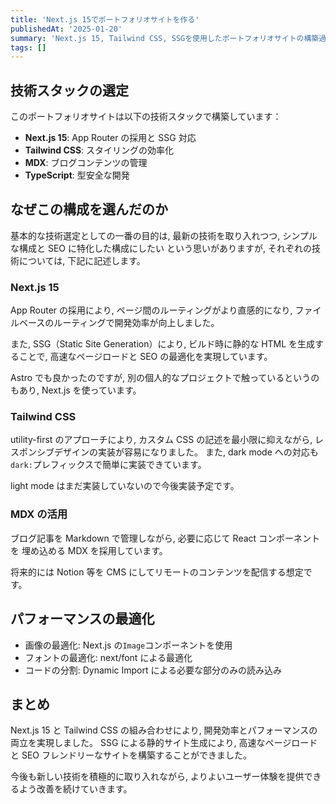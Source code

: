```yaml
---
title: 'Next.js 15でポートフォリオサイトを作る'
publishedAt: '2025-01-20'
summary: 'Next.js 15, Tailwind CSS, SSGを使用したポートフォリオサイトの構築過程と技術選定について'
tags: []
---
```


## 技術スタックの選定

このポートフォリオサイトは以下の技術スタックで構築しています：

- **Next.js 15**: App Router の採用と SSG 対応
- **Tailwind CSS**: スタイリングの効率化
- **MDX**: ブログコンテンツの管理
- **TypeScript**: 型安全な開発

## なぜこの構成を選んだのか

基本的な技術選定としての一番の目的は, 最新の技術を取り入れつつ, シンプルな構成と SEO に特化した構成にしたい
という思いがありますが, それぞれの技術については, 下記に記述します。

### Next.js 15

App Router の採用により, ページ間のルーティングがより直感的になり,
ファイルベースのルーティングで開発効率が向上しました。

また, SSG（Static Site Generation）により, ビルド時に静的な HTML を生成することで,
高速なページロードと SEO の最適化を実現しています。

Astro でも良かったのですが, 別の個人的なプロジェクトで触っているというのもあり, Next.js を使っています。

### Tailwind CSS

utility-first のアプローチにより, カスタム CSS の記述を最小限に抑えながら,
レスポンシブデザインの実装が容易になりました。
また, dark mode への対応も`dark:`プレフィックスで簡単に実装できています。

light mode はまだ実装していないので今後実装予定です。

### MDX の活用

ブログ記事を Markdown で管理しながら, 必要に応じて React コンポーネントを
埋め込める MDX を採用しています。

将来的には Notion 等を CMS にしてリモートのコンテンツを配信する想定です。

## パフォーマンスの最適化

- 画像の最適化: Next.js の`Image`コンポーネントを使用
- フォントの最適化: next/font による最適化
- コードの分割: Dynamic Import による必要な部分のみの読み込み

## まとめ

Next.js 15 と Tailwind CSS の組み合わせにより,
開発効率とパフォーマンスの両立を実現しました。
SSG による静的サイト生成により, 高速なページロードと
SEO フレンドリーなサイトを構築することができました。

今後も新しい技術を積極的に取り入れながら,
よりよいユーザー体験を提供できるよう改善を続けていきます。
